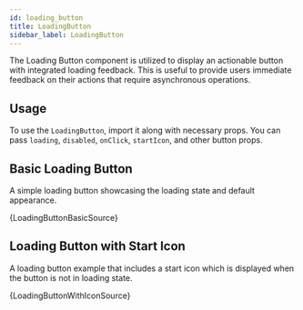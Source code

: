 ```yaml
---
id: loading_button
title: LoadingButton
sidebar_label: LoadingButton
---
```


The Loading Button component is utilized to display an actionable button with integrated loading feedback. This is useful to provide users immediate feedback on their actions that require asynchronous operations.

## Usage

To use the `LoadingButton`, import it along with necessary props. You can pass `loading`, `disabled`, `onClick`, `startIcon`, and other button props.


## Basic Loading Button

A simple loading button showcasing the loading state and default appearance.


<CodeSample>
    <LoadingButtonBasicDemo />
</CodeSample>

<CodeBlock language="tsx">{LoadingButtonBasicSource}</CodeBlock>

## Loading Button with Start Icon

A loading button example that includes a start icon which is displayed when the button is not in loading state.


<CodeSample>
    <LoadingButtonWithIconDemo />
</CodeSample>

<CodeBlock language="tsx">{LoadingButtonWithIconSource}</CodeBlock>

